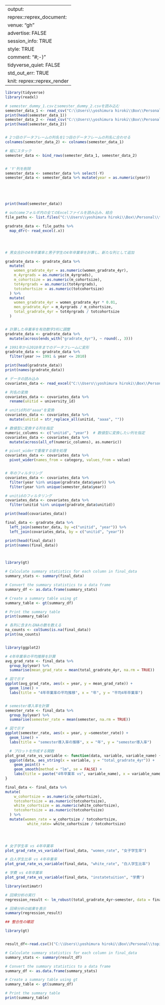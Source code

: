 



---
output:
  reprex::reprex_document:
    venue: "gh"
    advertise: FALSE
    session_info: TRUE
    style: TRUE
    comment: "#;-)"
    tidyverse_quiet: FALSE
    std_out_err: TRUE
knit: reprex::reprex_render
---

```r

library(tidyverse)
library(readxl)

# semester_dummy_1.csvとsemester_dummy_2.csvを読み込む
semester_data_1 <- read_csv("C:\\Users\\yoshimura hiroki\\Box\\Personal\\topic\\coding\\github_practice\\RA\\warmup training package\\warmup training package\\01_data\\raw\\semester_dummy\\semester_data_1.csv", col_names = TRUE,skip=1)
print(head(semester_data_1))
semester_data_2 <- read_csv("C:\\Users\\yoshimura hiroki\\Box\\Personal\\topic\\coding\\github_practice\\RA\\warmup training package\\warmup training package\\01_data\\raw\\semester_dummy\\semester_data_2.csv")
print(head(semester_data_2))


# 2つ目のデータフレームの列名を1つ目のデータフレームの列名に合わせる
colnames(semester_data_2) <- colnames(semester_data_1)

# 縦にスタック
semester_data <- bind_rows(semester_data_1, semester_data_2)


# 'Y'列を削除
semester_data <- semester_data %>% select(-Y)
semester_data <- semester_data %>% mutate(year = as.numeric(year))





print(head(semester_data))

```

```r

# outcomeフォルダ内の全てのExcelファイルを読み込み、結合
file_paths <- list.files("C:\\Users\\yoshimura hiroki\\Box\\Personal\\topic\\coding\\github_practice\\RA\\warmup training package\\warmup training package\\01_data\\raw\\outcome", full.names = TRUE, pattern = "\\.xlsx$")

gradrate_data <- file_paths %>%
  map_dfr(~ read_excel(.x))




# 男女合計の4年卒業率と男子学生の4年卒業率を計算し、新たな列として追加

gradrate_data <- gradrate_data %>%
  mutate(
    women_gradrate_4yr = as.numeric(women_gradrate_4yr),
    m_4yrgrads = as.numeric(m_4yrgrads),
    m_cohortsize = as.numeric(m_cohortsize),
    tot4yrgrads = as.numeric(tot4yrgrads),
    totcohortsize = as.numeric(totcohortsize)
  ) %>%
  mutate(
    women_gradrate_4yr = women_gradrate_4yr * 0.01,
    men_gradrate_4yr = m_4yrgrads / m_cohortsize,
    total_gradrate_4yr = tot4yrgrads / totcohortsize
  )


# 計算した卒業率を有効数字3桁に調整
gradrate_data <- gradrate_data %>%
  mutate(across(ends_with("gradrate_4yr"), ~ round(., 3)))

# 1991年から2010年までのデータフレームに変形
gradrate_data <- gradrate_data %>%
  filter(year >= 1991 & year <= 2010)

print(head(gradrate_data))
print(names(gradrate_data))
```


```r


# データの読み込み
covariates_data <- read_excel("C:\\Users\\yoshimura hiroki\\Box\\Personal\\topic\\coding\\github_practice\\RA\\warmup training package\\warmup training package\\01_data\\raw\\covariates\\covariates.xlsx")

# 列名の変換
covariates_data <- covariates_data %>%
  rename(unitid = university_id)

# unitid列の"aaaa"を変換
covariates_data <- covariates_data %>%
  mutate(unitid = str_replace_all(unitid, "aaaa", ""))

# 数値型に変換する列を指定
numeric_columns <- c("unitid", "year")  # 数値型に変換したい列を指定
covariates_data <- covariates_data %>%
  mutate(across(all_of(numeric_columns), as.numeric))

# pivot_widerで重複する値を処理
covariates_data <- covariates_data %>%
  pivot_wider(names_from = category, values_from = value)


# 年のフィルタリング
covariates_data <- covariates_data %>%
  filter(year %in% unique(gradrate_data$year)) %>%
  filter(year %in% unique(semester_data$year))

# unitidのフィルタリング
covariates_data <- covariates_data %>%
  filter(unitid %in% unique(gradrate_data$unitid))

print(head(covariates_data))


```


```r
final_data <- gradrate_data %>%
  left_join(semester_data, by =c("unitid", "year")) %>%
  left_join(covariates_data, by = c("unitid", "year"))

print(head(final_data))
print(names(final_data))



library(gt)

# Calculate summary statistics for each column in final_data
summary_stats <- summary(final_data)

# Convert the summary statistics to a data frame
summary_df <- as.data.frame(summary_stats)

# Create a summary table using gt
summary_table <- gt(summary_df)

# Print the summary table
print(summary_table)

```




```r


# 各列に含まれるNAの数を数える
na_counts <- colSums(is.na(final_data))
print(na_counts)


library(ggplot2)

# 4年卒業率の平均推移を計算
avg_grad_rate <- final_data %>%
  group_by(year) %>%
  summarise(mean_grad_rate = mean(total_gradrate_4yr, na.rm = TRUE))

# 図で示す
ggplot(avg_grad_rate, aes(x = year, y = mean_grad_rate)) +
  geom_line() +
  labs(title = "4年卒業率の平均推移", x = "年", y = "平均4年卒業率")


# semester導入率を計算
semester_rate <- final_data %>%
  group_by(year) %>%
  summarise(semester_rate = mean(semester, na.rm = TRUE))

# 図で示す
ggplot(semester_rate, aes(x = year, y =semester_rate)) +
  geom_line() +
  labs(title = "semester導入率の推移", x = "年", y = "semester導入率")

```


```r








  # プロットを作成する関数
plot_grad_rate_vs_variable <- function(data, variable, variable_name) {
  ggplot(data, aes_string(x = variable, y = "total_gradrate_4yr")) +
    geom_point() +
    geom_smooth(method = "lm", se = FALSE) +
    labs(title = paste("4年卒業率 vs", variable_name), x = variable_name, y = "4年卒業率")
}

final_data <- final_data %>%
mutate(
    w_cohortsize = as.numeric(w_cohortsize),
    totcohortsize = as.numeric(totcohortsize),
    white_cohortsize = as.numeric(white_cohortsize),
    totcohortsize = as.numeric(totcohortsize)
  ) %>%
  mutate(women_rate = w_cohortsize / totcohortsize,
          white_rate= white_cohortsize / totcohortsize)
         




```



```r


# 女子学生率 vs 4年卒業率
plot_grad_rate_vs_variable(final_data, "women_rate", "女子学生率")


```


```r

# 白人学生比率 vs 4年卒業率
plot_grad_rate_vs_variable(final_data, "white_rate", "白人学生比率")


```

```r

# 学費 vs 4年卒業率
plot_grad_rate_vs_variable(final_data, "instatetuition", "学費")


```



```r
library(estimatr)

# 回帰分析の実行
regression_result <- lm_robust(total_gradrate_4yr~semester, data = final_data)

# 回帰分析の結果を表示
summary(regression_result)


```




```r

## 整合性の確認

library(gt)


result_df<-read.csv()("C:\\Users\\yoshimura hiroki\\Box\\Personal\\topic\\coding\\github_practice\\RA\\warmup training package\\01_data\\intermediate\\master.csv")

# Calculate summary statistics for each column in final_data
summary_stats <- summary(result_df)

# Convert the summary statistics to a data frame
summary_df <- as.data.frame(summary_stats)

# Create a summary table using gt
summary_table <- gt(summary_df)

# Print the summary table
print(summary_table)


```










